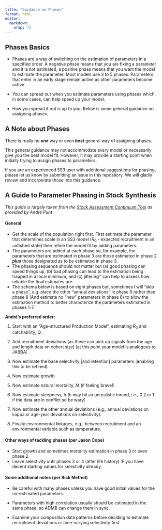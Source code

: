 ```yaml
---
title: "Guidance on Phases"
format: html
editor: 
  markdown: 
    wrap: 72
---
```


## Phases Basics

-   Phases are a way of switching on the estimation of parameters in a
    specified order. A negative phase means that you are fixing a
    parameter and it is not estimated, a positive phase means that you
    want the model to estimate the parameter. Most models use 3 to 5
    phases. Parameters that enter in an early stage remain active as
    other parameters become active.

-   You can spread out when you estimate parameters using phases which,
    in some cases, can help speed up your model.

-   How you spread it out is up to you. Below is some general guidance
    on assigning phases.

## A Note about Phases

There is really no ***one*** way or even ***best*** general way of
assigning phases.

This general guidance may not accommodate every model or
necessarily give you the best model fit. However, it may provide a
starting point when initially trying to assign phases to parameters.

If you are an experienced SS3 user with additional suggestions for
phasing, please let us know by submitting an issue in this repository.
We will gladly review and incorporate those into this guidance.

## A Guide to Parameter Phasing in Stock Synthesis

*This guide is largely taken from the [Stock Assessment Continuum
Tool](https://github.com/shcaba/SS-DL-tool) as provided by André Punt*

#### General

-   Get the scale of the population right first. First estimate the
    parameter that determines scale in an SS3 model ($R_{0}$ - expected
    recruitment in an unfished state) then refine the model fit by
    adding parameters.
-   The parameters are added at each phase so, for example, the
    parameters that are estimated in phase 3 are those estimated in
    phase 2 ***plus*** those designated as to be estimated in phase 3.
-   The phasing sequence should not matter but (a) good phasing can
    speed things up, (b) bad phasing can lead to the estimation being
    trapped in a local minimum, and (c) jittering™ can help to assess
    how reliable the final estimates are.
-   The schema below is based on eight phases but, sometimes I will
    "skip a phase", e.g. place the other "annual deviations" in phase 9
    rather than phase 8 (And estimate no "new" parameters in phase 8) to
    allow the estimation method to better characterize the parameters
    estimated in phases 1-7.

**André's preferred order:**

1.  Start with an "Age-structured Production Model", estimating $R_{0}$ and
    catchability, Q.

2.  Add recruitment deviations (as these can pick up signals from the
    age and length data on cohort size) (at this point your model is
    analogous to JABBA)

3.  Now estimate the base selectivity \[and retention\] parameters
    (enabling this to be refined)

4.  Now estimate growth

5.  Now estimate natural mortality, $M$ (if feeling brave!)

6.  Now estimate steepness, h (h may hit an unrealistic bound, i.e., 0.2
    or 1 - if the data are in conflict so be wary)

7.  Now estimate the other annual deviations (e.g., annual deviations on
    kappa or age-year deviations on selectivity).

8.  Finally environmental linkages, e.g., between recruitment and an
    environmental variable such as temperature.

#### Other ways of tackling phases (per Jason Cope)

-   Start growth and sometimes mortality estimation in phase 3 or even
    phase 2.
-   Leave selectivity until phases 3 or 4 (after life history) IF you
    have decent starting values for selectivity already.

#### Some additional notes (per Rick Methot)

-   Be careful with many phases unless you have good initial values for
    the un-estimated parameters.

-   Parameters with high correlation usually should be estimated in the
    same phase, so ADMB can change them in sync.

-   Examine your composition data patterns before deciding to estimate
    recruitment deviations or time-varying selectivity first.
